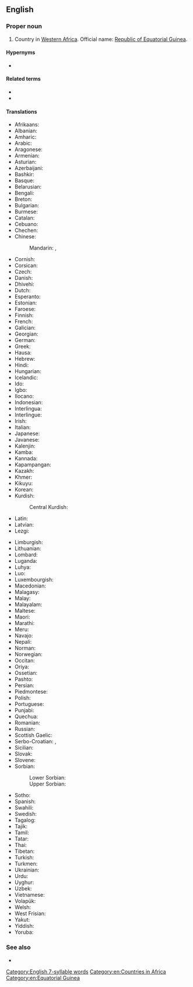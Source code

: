 ==English==
{{wikipedia}}

===Proper noun===
{{en-proper noun|head=[[equatorial|Equatorial]] [[Guinea]]}}

# {{senseid|en|Q983}}Country in [[Western Africa]]. Official name: [[Republic of Equatorial Guinea]].

====Hypernyms====
* {{l|en|Subsahara}}

====Related terms====
* {{l|en|Equatoguinea}}
* {{l|en|Equatoguinean}}

====Translations====
{{trans-top|id=Q983|country in Western Africa}}
* Afrikaans: {{t|af|Ekwatoriaal-Guinee}}
* Albanian: {{t|sq|Guinea Ekuatoriale}}
* Amharic: {{t|am|ኢኳቶሪያል ጊኔ}}
* Arabic: {{t|ar|غِينِيَا اَلاِسْتِوَائِيَّة|f}}
* Aragonese: {{t|an|Guinea Equatorial|f}}
* Armenian: {{t|hy|Հասարակածային Գվինեա}}
* Asturian: {{t+|ast|Guinea Ecuatorial|f}}
* Azerbaijani: {{t+|az|Ekvatorial Qvineya}}
* Bashkir: {{t|ba|Экватор Гвинеяһы}}
* Basque: {{t|eu|Ekuatore Ginea}}
* Belarusian: {{t|be|Экватарыя́льная Гвіне́я|f}}
* Bengali: {{t|bn|বিষুবীয় গিনি}}
* Breton: {{t|br|Ginea ar C'heheder}}
* Bulgarian: {{t|bg|Екваториа́лна Гвине́я|f}}
* Burmese: {{t|my|အီကွေတာဂီနီ}}
* Catalan: {{t+|ca|Guinea Equatorial|f}}
* Cebuano: {{t|ceb|Gineang Ekwatoryal}}
* Chechen: {{t|ce|Экваторан Гвиней}}
* Chinese:
*: Mandarin: {{t+|cmn|赤道幾內亞|sc=Hani}}, {{t+|cmn|赤道几内亚|tr=Chìdào Jīnèiyà|sc=Hani}}
* Cornish: {{t|kw|Gyni Ekwadoriel}}
* Corsican: {{t|co|Guinea Equatoriale}}
* Czech: {{t+|cs|Rovníková Guinea|f}}
* Danish: {{t|da|Ækvatorialguinea}}
* Dhivehi: {{t|dv|އިކުއެޓޯރިއަލް ގިނީ}}
* Dutch: {{t+|nl|Equatoriaal-Guinea}}
* Esperanto: {{t+|eo|Ekvatora Gvineo}}
* Estonian: {{t+|et|Ekvatoriaal-Guinea}}
* Faroese: {{t|fo|Ekvatorguinea}}
* Finnish: {{t+|fi|Päiväntasaajan Guinea}}
* French: {{t+|fr|Guinée équatoriale|f}}
* Galician: {{t+|gl|Guinea Ecuatorial|f}}
* Georgian: {{t|ka|ეკვატორული გვინეა}}
* German: {{t+|de|Äquatorialguinea|n}}
* Greek: {{t|el|Ισημερινή Γουινέα|f}}
* Hausa: {{t|ha|Gini Ta Ikwaita}}
* Hebrew: {{t|he|גינאת המשוונית|f|tr=gine'a ha-mashvanít}}
* Hindi: {{t+|hi|भूमध्यरेखीय गिनी}}
* Hungarian: {{t+|hu|Egyenlítői-Guinea}}
* Icelandic: {{t+|is|Miðbaugs-Gínea}}
* Ido: {{t+|io|Equatorala Guinea}}
* Igbo: {{t|ig|Equatorial Guinea}}
* Ilocano: {{t|ilo|Guinea Ekuatorial}}
* Indonesian: {{t+|id|Guinea Khatulistiwa}}
* Interlingua: {{t|ia|Guinea Equatorial}}
* Interlingue: {{t|ie|Equatorial Guinéa}}
* Irish: {{t|ga|Guine Mheánchiorclach|f|alt=An Ghuine Mheánchiorclach}}
* Italian: {{t|it|Guinea Equatoriale}}
* Japanese: {{t+|ja|赤道ギニア|tr=Sekidō Ginia}}
* Javanese: {{t|jv|Guinéa Katulistiwa}}
* Kalenjin: {{t|kln|Ginikweta}}
* Kamba: {{t|kam|Ginekweta}}
* Kannada: {{t|kn|ವಿಷುವದ್ರೇಖೆಯ ಗಿನಿ}}
* Kapampangan: {{t|pam|Equatorial Guinea}}
* Kazakh: {{t|kk|Экваторлық Гвинея}}
* Khmer: {{t+|km|ហ្គីណេអេក្វាទ័រ}}
* Kikuyu: {{t|ki|Ginikweta}}
* Korean: {{t+|ko|적도 기니|tr=Jeokdo Gini}}
* Kurdish: {{t+|ku|Gîneya Rojbendî}}
*: Central Kurdish: {{t|ckb|گینێی ئیستوایی}}
* Latin: {{t|la|Guinea Aequinoctialis}}
* Latvian: {{t|lv|Ekvatoriālā Gvineja}}
* Lezgi: {{t|lez|Экваториал Гвинея}}
{{trans-mid}}
* Limburgish: {{t|li|Equatoriaal Guinee}}
* Lithuanian: {{t+|lt|Pusiaujo Gvinėja}}
* Lombard: {{t|lmo|Guinea Equaturiala}}
* Luganda: {{t|lg|Equatorial Guinea}}
* Luhya: {{t|luy|Ginikweta}}
* Luo: {{t|luo|Ginikweta}}
* Luxembourgish: {{t|lb|Equatorialguinea}}
* Macedonian: {{t|mk|Екваторија́лна Гвине́ја|f}}
* Malagasy: {{t|mg|Ginea Ekoatorialy}}
* Malay: {{t|ms|Guinea Khatulistiwa}}
* Malayalam: {{t|ml|ഇക്വറ്റോറിയൽ ഗിനി}}
* Maltese: {{t|mt|Gwinea Ekwatorjali}}
* Maori: {{t|mi|Kini Ekuatoria}}
* Marathi: {{t|mr|इक्वेटोरीयल गिनी}}
* Meru: {{t|mer|Ginekweta}}
* Navajo: {{t|nv|Gíní Nahasdzáán Ałníiʼgi Siʼánígíí}}
* Nepali: {{t|ne|इक्वेटोरियल गिनी}}
* Norman: {{t|nrf|Dginnée d'l'Êquateur|f}}
* Norwegian: {{t+|no|Ekvatorial-Guinea}}
* Occitan: {{t|oc|Guinèa Eqüatoriala|f}}
* Oriya: {{t|or|ବିଷୁବରେଖୀୟ ଗିନି}}
* Ossetian: {{t|os|Экваториалон Гвиней}}
* Pashto: {{t|ps|استوايي ګيني|f|tr=estewāyí gine}}
* Persian: {{t|fa|گینه استوایی|tr=gine-ye estevâyi}}
* Piedmontese: {{t|pms|Guinea Equatorial}}
* Polish: {{t+|pl|Gwinea Równikowa}}
* Portuguese: {{t+|pt|Guiné Equatorial|f}}
* Punjabi: {{t|pa|ਭੂ-ਮੱਧ ਰੇਖਾਈ ਗਿਨੀ}}
* Quechua: {{t|qu|Chawpipacha Khiniya}}
* Romanian: {{t+|ro|Guineea Ecuatorială|f}}
* Russian: {{t+|ru|Экваториа́льная Гвине́я|f}}
* Scottish Gaelic: {{t|gd|Gini Mheadhan-Chriosach}}
* Serbo-Croatian: {{t+|sh|Ekvatorska Gvineja|f}}, {{t|sh|Ekvatorijalna Gvineja|f}}
* Sicilian: {{t|scn|Guinia Ecuaturiali}}
* Slovak: {{t|sk|Rovníková Guinea|f}}
* Slovene: {{t+|sl|Ekvatoriálna Gvinêja|f}}
* Sorbian:
*: Lower Sorbian: {{t|dsb|Ekwatorialna Guineja|f}}
*: Upper Sorbian: {{t|hsb|Ekwatorialna Gineja|f}}
* Sotho: {{t|st|Equatorial Guinea}}
* Spanish: {{t+|es|Guinea Ecuatorial|f}}
* Swahili: {{t|sw|Guinea ya Ikweta}}
* Swedish: {{t+|sv|Ekvatorialguinea}}
* Tagalog: {{t|tl|Gineang Ekwatoriyal}}
* Tajik: {{t|tg|Гвинеяи Истивоӣ}}
* Tamil: {{t|ta|எக்குவடோரியல் கினி}}
* Tatar: {{t|tt|Экваториаль Гвинея}}
* Thai: {{t+|th|อิเควทอเรียลกินี}}
* Tibetan: {{t|bo|ཨི་ཁུའ་ཊོ་རལ་གི་ནེ།}}
* Turkish: {{t+|tr|Ekvator Ginesi}}
* Turkmen: {{t|tk|Ekwatorial Gwineýa}}
* Ukrainian: {{t+|uk|Екваторіа́льна Гвіне́я|f}}
* Urdu: {{t|ur|استوائی گنی}}
* Uyghur: {{t|ug|ئېكۋاتور گۋىنېيىسى}}
* Uzbek: {{t|uz|Ekvator Gvineyasi}}
* Vietnamese: {{t|vi|Ghi-nê Xích Đạo}}
* Volapük: {{t|vo|Kveatora-Gineyän}}
* Welsh: {{t|cy|Gini Gyhydeddol}}
* West Frisian: {{t|fy|Ekwatoriaal-Guinee}}
* Yakut: {{t|sah|Экуатор Гуинеята}}
* Yiddish: {{t|yi|עקוואַטאָרישע גינע}}
* Yoruba: {{t|yo|Ekutoria Gini}}
{{trans-bottom}}

===See also===
* {{l|en|Appendix:Countries of the world|Countries of the world}}

[[Category:English 7-syllable words]]
[[Category:en:Countries in Africa]]
[[Category:en:Equatorial Guinea]]